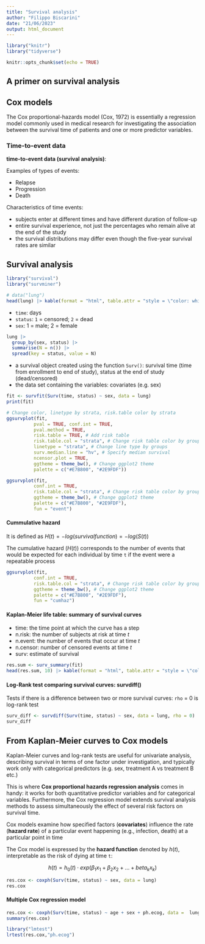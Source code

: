 ```yaml
---
title: "Survival analysis"
author: "Filippo Biscarini"
date: "21/06/2023"
output: html_document
---
```


```r
library("knitr")
library("tidyverse")

knitr::opts_chunk$set(echo = TRUE)
```

## A primer on survival analysis

## Cox models

The Cox proportional-hazards model (Cox, 1972) is essentially a regression model commonly used in medical research for investigating the association between the survival time of patients and one or more predictor variables.

### Time-to-event data

**time-to-event data (survival analysis)**:

Examples of types of events:

-   Relapse
-   Progression
-   Death

Characteristics of time events:

-   subjects enter at different times and have different duration of follow-up
-   entire survival experience, not just the percentages who remain alive at the end of the study
-   the survival distributions may differ even though the five-year survival rates are similar

## Survival analysis

```r
library("survival")
library("survminer")

# data("lung")
head(lung) |> kable(format = "html", table.attr = "style = \"color: white;\"")
```

-   `time`: days
-   `status`: `1` = censored; `2` = dead
-   `sex`: 1 = male; 2 = female

```r
lung |> 
  group_by(sex, status) |> 
  summarise(N = n()) |>
  spread(key = status, value = N)
```

-   a survival object created using the function `Surv()`: survival time (time from enrollment to end of study), status at the end of study (dead/censored)
-   the data set containing the variables: covariates (e.g. sex)

```r
fit <- survfit(Surv(time, status) ~ sex, data = lung)
print(fit)
```

```r
# Change color, linetype by strata, risk.table color by strata
ggsurvplot(fit,
          pval = TRUE, conf.int = TRUE,
          pval.method = TRUE,
          risk.table = TRUE, # Add risk table
          risk.table.col = "strata", # Change risk table color by groups
          linetype = "strata", # Change line type by groups
          surv.median.line = "hv", # Specify median survival
          ncensor.plot = TRUE,
          ggtheme = theme_bw(), # Change ggplot2 theme
          palette = c("#E7B800", "#2E9FDF"))
```

```r
ggsurvplot(fit,
          conf.int = TRUE,
          risk.table.col = "strata", # Change risk table color by groups
          ggtheme = theme_bw(), # Change ggplot2 theme
          palette = c("#E7B800", "#2E9FDF"),
          fun = "event")
```

#### Cummulative hazard

It is defined as $H(t)=−log(survivalfunction)=−log(S(t))$

The cumulative hazard ($H(t)$) corresponds to the number of events that would be expected for each individual by time `t` if the event were a repeatable process

```r
ggsurvplot(fit,
          conf.int = TRUE,
          risk.table.col = "strata", # Change risk table color by groups
          ggtheme = theme_bw(), # Change ggplot2 theme
          palette = c("#E7B800", "#2E9FDF"),
          fun = "cumhaz")
```

#### Kaplan-Meier life table: summary of survival curves

-   time: the time point at which the curve has a step
-   n.risk: the number of subjects at risk at time *t*
-   n.event: the number of events that occur at time *t*
-   n.censor: number of censored events at time *t*
-   surv: estimate of survival

```r
res.sum <- surv_summary(fit)
head(res.sum, 10) |> kable(format = "html", table.attr = "style = \"color: white;\"")
```

#### Log-Rank test comparing survival curves: survdiff()

Tests if there is a difference between two or more survival curves: `rho` = 0 is log-rank test

```r
surv_diff <- survdiff(Surv(time, status) ~ sex, data = lung, rho = 0)
surv_diff
```

## From Kaplan-Meier curves to Cox models

Kaplan-Meier curves and log-rank tests are useful for univariate analysis, describing survival in terms of one factor under investigation, and typically work only with categorical predictors (e.g. sex, treatment A vs treatment B etc.)

This is where **Cox proportional hazards regression analysis** comes in handy: it works for both quantitative predictor variables and for categorical variables. Furthermore, the Cox regression model extends survival analysis methods to assess simultaneously the effect of several risk factors on survival time.

Cox models examine how specified factors (**covariates**) influence the rate (**hazard rate**) of a particular event happening (e.g., infection, death) at a particular point in time

The Cox model is expressed by the **hazard function** denoted by $h(t)$, interpretable as the risk of dying at time `t`:

$$
h(t)=h_0(t) \cdot exp(\beta_1x_1 + \beta_2x_2 + \ldots + beta_kx_k)
$$

```r
res.cox <- coxph(Surv(time, status) ~ sex, data = lung)
res.cox
```

#### Multiple Cox regression model

```r
res.cox <- coxph(Surv(time, status) ~ age + sex + ph.ecog, data =  lung)
summary(res.cox)
```

```r
library("lmtest")
lrtest(res.cox,"ph.ecog")
```
